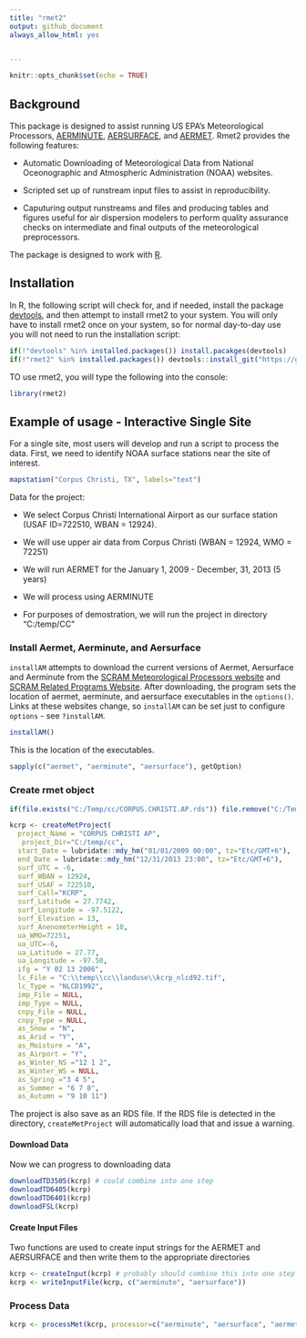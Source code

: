 ```yaml
---
title: "rmet2"
output: github_document
always_allow_html: yes


---
```


```r
knitr::opts_chunk$set(echo = TRUE)
```

## Background

This package is designed to assist running US EPA's Meteorological Processors, [AERMINUTE](https://www3.epa.gov/scram001/metobsdata_procaccprogs.htm), [AERSURFACE](https://www3.epa.gov/ttn/scram/dispersion_related.htm#aersurface), and [AERMET](https://www3.epa.gov/scram001/metobsdata_procaccprogs.htm). Rmet2 provides the following features:

* Automatic Downloading of Meteorological Data from National Oceonographic and Atmospheric Administration (NOAA) websites.

* Scripted set up of runstream input files to assist in reproducibility.

* Caputuring output runstreams and files and producing tables and figures useful for air dispersion modelers to perform quality assurance checks on intermediate and final outputs of the meteorological preprocessors.

The package is designed to work with [R](www.r-project.org). 

## Installation
In R, the following script will check for, and if needed, install the package [devtools](https://cran.r-project.org/web/packages/devtools/index.html), and then attempt to install rmet2 to your system. You will only have to install rmet2 once on your system, so for normal day-to-day use you will not need to run the installation script:

```r
if(!"devtools" %in% installed.packages()) install.pacakges(devtools)
if(!"rmet2" %in% installed.packages()) devtools::install_git("https://github.com/YoJimboDurant/rmet2")
```

TO use rmet2, you will type the following into the console:

```r
library(rmet2)
```


## Example of usage - Interactive Single Site
For a single site, most users will develop and run a script to process the data. First, we need to identify NOAA surface stations near the site of interest.

```r
mapstation("Corpus Christi, TX", labels="text")
```

Data for the project:

* We select Corpus Christi International Airport as our surface station (USAF ID=722510, WBAN = 12924).

* We will use upper air data from Corpus Christi (WBAN = 12924, WMO = 72251)

* We will run AERMET for the January 1, 2009 - December, 31, 2013 (5 years)

* We will process using AERMINUTE

* For purposes of demostration, we will run the project in directory "C:/temp/CC"

### Install Aermet, Aerminute, and Aersurface
`installAM` attempts to download the current versions of Aermet, Aersurface and Aerminute from the [SCRAM Meteorological Processors website](https://www3.epa.gov/scram001/metobsdata_procaccprogs.htm) and [SCRAM  Related Programs Website](https://www3.epa.gov/scram001/dispersion_related.htm). After downloading, the program sets the location of aermet, aerminute, and aersurface executables in the `options()`. Links at these websites change, so `installAM` can be set just to configure `options` - see `?installAM`.

```r
installAM()

```
This is the location of the executables.

```r
sapply(c("aermet", "aerminute", "aersurface"), getOption)
```


### Create rmet object

```r
if(file.exists("C:/Temp/cc/CORPUS.CHRISTI.AP.rds")) file.remove("C:/Temp/cc/CORPUS.CHRISTI.AP.rds")
```
```r
kcrp <- createMetProject(
  project_Name = "CORPUS CHRISTI AP",
   project_Dir="C:/temp/cc",
  start_Date = lubridate::mdy_hm("01/01/2009 00:00", tz="Etc/GMT+6"),
  end_Date = lubridate::mdy_hm("12/31/2013 23:00", tz="Etc/GMT+6"),
  surf_UTC = -6,
  surf_WBAN = 12924,
  surf_USAF = 722510,
  surf_Call="KCRP",
  surf_Latitude = 27.7742,
  surf_Longitude = -97.5122,
  surf_Elevation = 13,
  surf_AnenometerHeight = 10,
  ua_WMO=72251,
  ua_UTC=-6,
  ua_Latitude = 27.77,
  ua_Longitude = -97.50,
  ifg = "Y 02 13 2006",
  lc_File = "C:\\temp\\cc\\landuse\\kcrp_nlcd92.tif",
  lc_Type = "NLCD1992",
  imp_File = NULL,
  imp_Type = NULL,
  cnpy_File = NULL,
  cnpy_Type = NULL,
  as_Snow = "N",
  as_Arid = "Y",
  as_Moisture = "A",
  as_Airport = "Y",
  as_Winter_NS ="12 1 2",
  as_Winter_WS = NULL,
  as_Spring ="3 4 5",
  as_Summer = "6 7 8",
  as_Autumn = "9 10 11")
```

The project is also save as an RDS file. If the RDS file is detected in the directory, `createMetProject` will automatically load that and issue a warning. 

#### Download Data
Now we can progress to downloading data
```r
downloadTD3505(kcrp) # could combine into one step
downloadTD6405(kcrp)
downloadTD6401(kcrp)
downloadFSL(kcrp)
```

#### Create Input Files
Two functions are used to create input strings for the AERMET and AERSURFACE and then write them to the appropriate directories
```r
kcrp <- createInput(kcrp) # probably should combine this into one step
kcrp <- writeInputFile(kcrp, c("aerminute", "aersurface"))
```


### Process Data
```r
kcrp <- processMet(kcrp, processor=c("aerminute", "aersurface", "aermet1", "aermet2", "aermet3"))
```